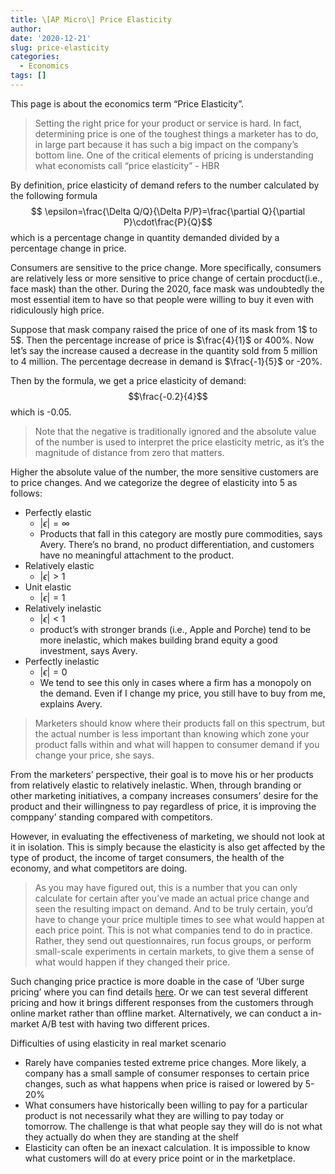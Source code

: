 ```yaml
---
title: \[AP Micro\] Price Elasticity
author: 
date: '2020-12-21'
slug: price-elasticity
categories:
  - Economics
tags: []
---
```

This page is about the economics term "Price Elasticity". 

> Setting the right price for your product or service is hard. In fact, determining price is one of the toughest things a marketer has to do, in large part because it has such a big impact on the company’s bottom line. One of the critical elements of pricing is understanding what economists call "price elasticity" - HBR

By definition, price elasticity of demand refers to the number calculated by the following formula $$ \epsilon=\frac{\Delta Q/Q}{\Delta P/P}=\frac{\partial Q}{\partial P}\cdot\frac{P}{Q}$$ which is a percentage change in quantity demanded divided by a percentage change in price.

Consumers are sensitive to the price change. More specifically, consumers are relatively less or more sensitive to price change of certain procduct(i.e., face mask) than the other. During the 2020, face mask was undoubtedly the most essential item to have so that people were willing to buy it even with ridiculously high price.

Suppose that mask company raised the price of one of its mask from 1$\$$ to 5$\$$. Then the percentage increase of price is $\frac{4}{1}$ or 400%. Now let's say the increase caused a decrease in the quantity sold from 5 million to 4 million. The percentage decrease in demand is $\frac{-1}{5}$ or -20%.  

Then by the formula, we get a price elasticity of demand: $$\frac{-0.2}{4}$$ which is -0.05. 

> Note that the negative is traditionally ignored and the absolute value of the number is used to interpret the price elasticity metric, as it’s the magnitude of distance from zero that matters.

Higher the absolute value of the number, the more sensitive customers are to price changes. And we categorize the degree of elasticity into 5 as follows:

- Perfectly elastic
  - $|\epsilon| = \infty$
  - Products that fall in this category are mostly pure commodities, says Avery. There’s no brand, no product differentiation, and customers have no meaningful attachment to the product.
- Relatively elastic
  - $|\epsilon| > 1$
- Unit elastic
  - $|\epsilon| = 1$
- Relatively inelastic
  - $|\epsilon| < 1$
  - product's with stronger brands (i.e., Apple and Porche) tend to be more inelastic, which makes building brand equity a good investment, says Avery.
- Perfectly inelastic
  - $|\epsilon| = 0$
  - We tend to see this only in cases where a firm has a monopoly on the demand. Even if I change my price, you still have to buy from me, explains Avery.
  
> Marketers should know where their products fall on this spectrum, but the actual number is less important than knowing which zone your product falls within and what will happen to consumer demand if you change your price, she says.

From the marketers' perspective, their goal is to move his or her products from relatively elastic to relatively inelastic. When, through branding or other marketing initiatives, a company increases consumers' desire for the product and their willingness to pay regardless of price, it is improving the comppany' standing compared with competitors.

However, in evaluating the effectiveness of marketing, we should not look at it in isolation. This is simply because the elasticity is also get affected by the type of product, the income of target consumers, the health of the economy, and what competitors are doing.

> As you may have figured out, this is a number that you can only calculate for certain after you've made an actual price change and seen the resulting impact on demand. And to be truly certain, you'd have to change your price multiple times to see what would happen at each price point. This is not what companies tend to do in practice. Rather, they send out questionnaires, run focus groups, or perform small-scale experiments in certain markets, to give them a sense of what would happen if they changed their price.

Such changing price practice is more doable in the case of 'Uber surge pricing' where you can find details [here](http://economicsforlife.ca/wp-content/uploads/2015/10/effects_of_ubers_surge_pricing.pdf). Or we can test several different pricing and how it brings different responses from the customers through online market rather than offline market. Alternatively, we can conduct a in-market A/B test with having two different prices.

Difficulties of using elasticity in real market scenario

- Rarely have companies tested extreme price changes. More likely, a company has a small sample of consumer responses to certain price changes, such as what happens when price is raised or lowered by 5-20%
- What consumers have historically been willing to pay for a particular product is not necessarily what they are willing to pay today or tomorrow. The challenge is that what people say they will do is not what they actually do when they are standing at the shelf
- Elasticity can often be an inexact calculation. It is impossible to know what customers will do at every price point or in the marketplace. 



